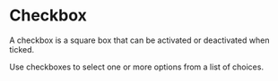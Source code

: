 

<Meta of={Watermark} />

# Checkbox

A checkbox is a square box that can be activated or deactivated when ticked. 

Use checkboxes to select one or more options from a list of choices.

<Canvas of={Watermark.Text} />